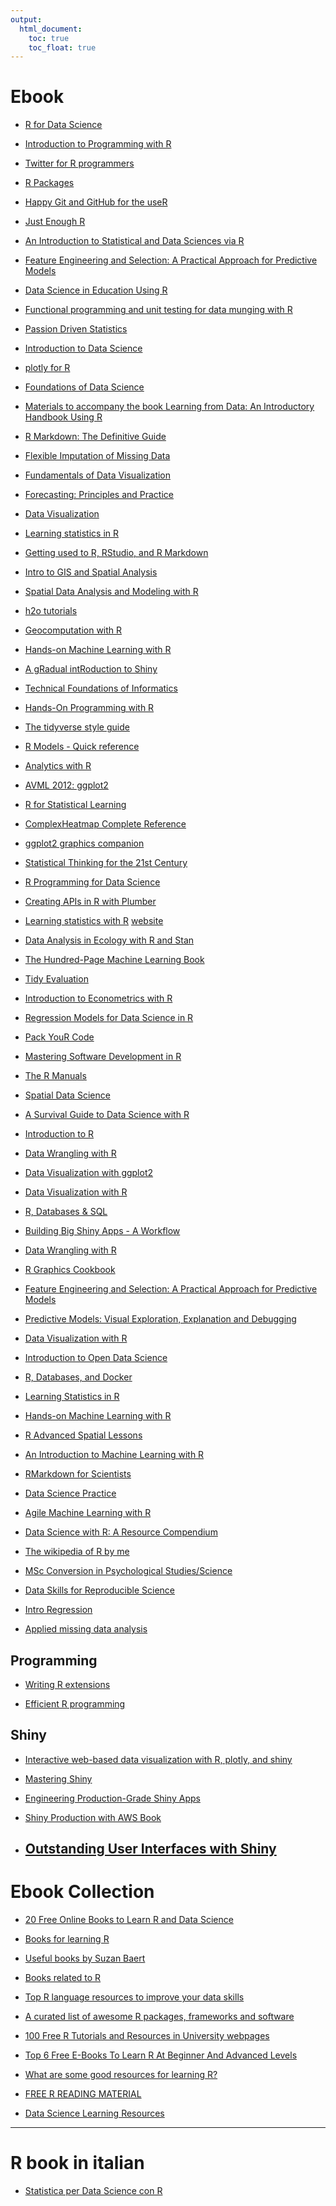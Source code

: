 ```yaml
---
output:
  html_document: 
    toc: true
    toc_float: true
---
```



# Ebook 

* [R for Data Science](https://r4ds.had.co.nz/)

* [Introduction to Programming with R](https://eeecon.uibk.ac.at/~discdown/rprogramming/introduction.html)

* [Twitter for R programmers](https://www.t4rstats.com/)

* [R Packages](https://r-pkgs.org/)

* [Happy Git and GitHub for the useR](http://happygitwithr.com/)

* [Just Enough R](https://benwhalley.github.io/just-enough-r/)

* [An Introduction to Statistical and Data Sciences via R](http://moderndive.com/index.html)

* [Feature Engineering and Selection: A Practical Approach for Predictive Models](http://www.feat.engineering/)

* [Data Science in Education Using R](https://datascienceineducation.com/)

* [Functional programming and unit testing for data munging with R](https://b-rodrigues.github.io/fput/)

* [Passion Driven Statistics](https://alanarnholt.github.io/PDS-Bookdown2/)

* [Introduction to Data Science](https://rafalab.github.io/dsbook/)

* [plotly for R](https://plotly-book.cpsievert.me/index.html)



* [Foundations of Data Science](http://www.cs.cornell.edu/jeh/book.pdf)

* [Materials to accompany the book Learning from Data: An Introductory Handbook Using R](https://github.com/kjmazidi/Learning_from_Data)

* [R Markdown: The Definitive Guide](https://bookdown.org/yihui/rmarkdown/)

* [Flexible Imputation of Missing Data](https://stefvanbuuren.name/fimd/)

* [Fundamentals of Data Visualization](http://serialmentor.com/dataviz/)

* [Forecasting: Principles and Practice](https://otexts.org/fpp2/)

* [Data Visualization](http://socviz.co/)

* [Learning statistics in R](https://ademos.people.uic.edu/index.html)

* [Getting used to R, RStudio, and R Markdown](https://rbasics.netlify.com/index.html)

* [Intro to GIS and Spatial Analysis](https://mgimond.github.io/Spatial/index.html)

* [Spatial Data Analysis and Modeling with R](http://www.rspatial.org/index.html)

* [h2o tutorials](http://docs.h2o.ai/h2o-tutorials/latest-stable/)

* [Geocomputation with R](https://geocompr.robinlovelace.net/)

* [Hands-on Machine Learning with R](https://bradleyboehmke.github.io/hands-on-machine-learning-with-r/)

* [A gRadual intRoduction to Shiny](https://laderast.github.io/gradual_shiny/)

* [Technical Foundations of Informatics](https://info201.github.io/)

* [Hands-On Programming with R](https://rstudio-education.github.io/hopr/)

* [The tidyverse style guide](http://style.tidyverse.org/)

* [R Models - Quick reference](https://m-clark.github.io/R-models/#introduction)

* [Analytics with R](http://analyticswithr.com/index.html)

* [AVML 2012: ggplot2](https://www.ling.upenn.edu/~joseff/avml2012/)

* [R for Statistical Learning](https://daviddalpiaz.github.io/r4sl/)

* [ComplexHeatmap Complete Reference](https://jokergoo.github.io/ComplexHeatmap-reference/book/)

* [ggplot2 graphics companion](https://www.trafforddatalab.io/graphics_companion/#ggplot2_graphics_companion)

* [Statistical Thinking for the 21st Century](http://thinkstats.org/)

* [R Programming for Data Science](https://bookdown.org/rdpeng/rprogdatascience/)

* [Creating APIs in R with Plumber](https://www.rplumber.io/docs/index.html)

* [Learning statistics with R](https://learningstatisticswithr-bookdown.netlify.com/) [website](https://learningstatisticswithr.com/)

* [Data Analysis in Ecology with R and Stan](https://tobiasroth.github.io/BDAEcology/index.html)

* [The Hundred-Page Machine Learning Book](http://themlbook.com/wiki/doku.php)

* [Tidy Evaluation](https://tidyeval.tidyverse.org/)

* [Introduction to Econometrics with R](https://www.econometrics-with-r.org/index.html)

* [Regression Models for Data Science in R](https://leanpub.com/regmods/read#leanpub-auto-residuals)

* [Pack YouR Code](https://github.com/gastonstat/plsdepot)

* [Mastering Software Development in R](https://bookdown.org/rdpeng/RProgDA/)

* [The R Manuals](https://cran.r-project.org/manuals.html)

* [Spatial Data Science](https://keen-swartz-3146c4.netlify.com/)

* [A Survival Guide to Data Science with R ](https://togaware.com/onepager/)

* [Introduction to R](https://intro-r.rsquaredacademy.com/)

* [Data Wrangling with R](https://wrangle-r.rsquaredacademy.com/)

* [Data Visualization with ggplot2](https://viz-ggplot2.rsquaredacademy.com/)

* [Data Visualization with R](https://viz-base.rsquaredacademy.com/)

* [R, Databases & SQL](https://rdbsql.rsquaredacademy.com/)

* [Building Big Shiny Apps - A Workflow](https://thinkr-open.github.io/building-shiny-apps-workflow/)

* [Data Wrangling with R](https://cengel.github.io/R-data-wrangling/)


* [R Graphics Cookbook](https://r-graphics.org/)

* [Feature Engineering and Selection: A Practical Approach for Predictive Models](https://bookdown.org/max/FES/)


* [Predictive Models: Visual Exploration, Explanation and Debugging](https://pbiecek.github.io/PM_VEE/)

* [Data Visualization with R](https://cengel.github.io/R-data-viz/)

* [Introduction to Open Data Science](http://ohi-science.org/data-science-training/)

* [R, Databases, and Docker](https://smithjd.github.io/sql-pet/)

* [Learning Statistics in R](https://ademos.people.uic.edu/index.html)

* [Hands-on Machine Learning with R](https://bradleyboehmke.github.io/HOML/index.html#why-r)

* [R Advanced Spatial Lessons](http://benbestphd.com/R-adv-spatial-lessons/)

* [An Introduction to Machine Learning with R](https://lgatto.github.io/IntroMachineLearningWithR/index.html)

* [RMarkdown for Scientists](https://rmd4sci.njtierney.com/)

* [Data Science Practice](https://datasciencepractice.study/)

* [Agile Machine Learning with R](https://bookdown.org/edwinthoen/AMLwR/)

* [Data Science with R: A Resource Compendium](https://bookdown.org/martin_monkman/DataScienceResources_book/)

* [The wikipedia of R by me](https://r-pedia.gitbook.io/cevi/)

* [MSc Conversion in Psychological Studies/Science](https://psyteachr.github.io/msc-conv-f2f/)

* [Data Skills for Reproducible Science](https://psyteachr.github.io/msc-data-skills/)

* [Intro Regression](https://www.introregression.org/)

* [Applied missing data analysis](https://bookdown.org/mwheymans/Book_MI/)

## Programming

* [Writing R extensions](https://colinfay.me/writing-r-extensions/index.html)

* [Efficient R programming](https://csgillespie.github.io/efficientR/)


## Shiny

* [Interactive web-based data visualization with R, plotly, and shiny](https://plotly-r.com/index.html)

* [Mastering Shiny](https://mastering-shiny.org/)

* [Engineering Production-Grade Shiny Apps](https://engineering-shiny.org/)

* [Shiny Production with AWS Book](https://business-science.github.io/shiny-production-with-aws-book/)

* [Outstanding User Interfaces with Shiny](https://divadnojnarg.github.io/outstanding-shiny-ui/?s=09)
----

# Ebook Collection

* [20 Free Online Books to Learn R and Data Science](https://cmdlinetips.com/2018/01/free-online-resources-books-to-learn-r-and-data-science/)

* [Books for learning R](https://github.com/jl5000/r_ebooks)

* [Useful books by Suzan Baert](https://github.com/suzanbaert/Resources_and_Bookmarks/blob/master/1_R_Books.md)

* [Books related to R](https://www.r-project.org/doc/bib/R-books.html)


* [Top R language resources to improve your data skills](https://www.computerworld.com/article/2497464/business-intelligence/top-r-language-resources-to-improve-your-data-skills.html?nsdr=true&page=2)

* [A curated list of awesome R packages, frameworks and software](https://awesome-r.com/)


* [100 Free R Tutorials and Resources in University webpages](https://pairach.com/2012/02/26/r-tutorials-from-universities-around-the-world/)


* [Top 6 Free E-Books To Learn R At Beginner And Advanced Levels](https://analyticsindiamag.com/top-6-free-e-books-to-learn-r-at-beginner-and-advanced-levels/)

* [What are some good resources for learning R?](https://www.quora.com/What-are-some-good-resources-for-learning-R-1)

* [FREE R READING MATERIAL](https://committedtotape.shinyapps.io/freeR/)

* [Data Science Learning Resources](https://github.com/bradleyboehmke/data-science-learning-resources)

----


# R book in italian

* [Statistica per Data Science con R](http://www.r-project.it/_book/index.html)
